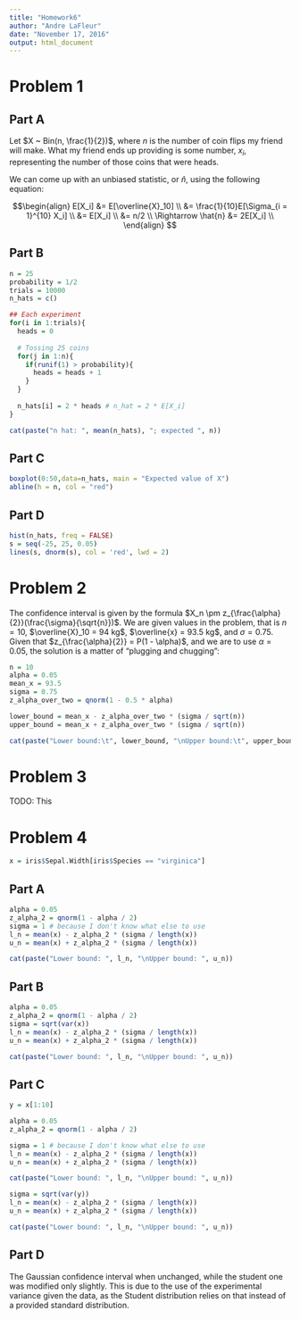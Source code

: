 ```yaml
---
title: "Homework6"
author: "Andre LaFleur"
date: "November 17, 2016"
output: html_document
---
```


# Problem 1

## Part A

Let $X ~ Bin(n, \frac{1}{2})$, where $n$ is the number of coin flips my friend will make. What my friend
ends up providing is some number, $x_i$, representing the number of those coins that were heads.

We can come up with an unbiased statistic, or $\hat{n}$, using the following equation:

$$\begin{align}
E[X_i] &= E[\overline{X}_10] \\
&= \frac{1}{10}E[\Sigma_{i = 1}^{10} X_i] \\
&= E[X_i] \\
&= n/2 \\
\Rightarrow \hat{n} &= 2E[X_i] \\
\end{align}
$$

## Part B

```r
n = 25
probability = 1/2
trials = 10000
n_hats = c()

## Each experiment
for(i in 1:trials){
  heads = 0
  
  # Tossing 25 coins
  for(j in 1:n){
    if(runif(1) > probability){
      heads = heads + 1
    }
  }
  
  n_hats[i] = 2 * heads # n_hat = 2 * E[X_i]
}

cat(paste("n hat: ", mean(n_hats), "; expected ", n))
```

## Part C

```r
boxplot(0:50,data=n_hats, main = "Expected value of X")
abline(h = n, col = "red")
```

## Part D

```r
hist(n_hats, freq = FALSE)
s = seq(-25, 25, 0.05)
lines(s, dnorm(s), col = 'red', lwd = 2)
```

# Problem 2

The confidence interval is given by the formula $X_n \pm z_{\frac{\alpha}{2}}(\frac{\sigma}{\sqrt{n}})$. We are given
values in the problem, that is $n = 10$, $\overline{X}_10 = 94 kg$, $\overline{x} = 93.5 kg$, and $\sigma = 0.75$.
Given that $z_{\frac{\alpha}{2}} = P(1 - \alpha)$, and we are to use $\alpha = 0.05$, the solution is a matter of
"plugging and chugging":

```r
n = 10
alpha = 0.05
mean_x = 93.5
sigma = 0.75
z_alpha_over_two = qnorm(1 - 0.5 * alpha)

lower_bound = mean_x - z_alpha_over_two * (sigma / sqrt(n))
upper_bound = mean_x + z_alpha_over_two * (sigma / sqrt(n))

cat(paste("Lower bound:\t", lower_bound, "\nUpper bound:\t", upper_bound))
```

# Problem 3

TODO: This

# Problem 4

```r
x = iris$Sepal.Width[iris$Species == "virginica"]
```

## Part A

```r
alpha = 0.05
z_alpha_2 = qnorm(1 - alpha / 2)
sigma = 1 # because I don't know what else to use
l_n = mean(x) - z_alpha_2 * (sigma / length(x))
u_n = mean(x) + z_alpha_2 * (sigma / length(x))

cat(paste("Lower bound: ", l_n, "\nUpper bound: ", u_n))
```

## Part B

```r
alpha = 0.05
z_alpha_2 = qnorm(1 - alpha / 2)
sigma = sqrt(var(x))
l_n = mean(x) - z_alpha_2 * (sigma / length(x))
u_n = mean(x) + z_alpha_2 * (sigma / length(x))

cat(paste("Lower bound: ", l_n, "\nUpper bound: ", u_n))
```

## Part C

```r
y = x[1:10]

alpha = 0.05
z_alpha_2 = qnorm(1 - alpha / 2)

sigma = 1 # because I don't know what else to use
l_n = mean(x) - z_alpha_2 * (sigma / length(x))
u_n = mean(x) + z_alpha_2 * (sigma / length(x))

cat(paste("Lower bound: ", l_n, "\nUpper bound: ", u_n))

sigma = sqrt(var(y))
l_n = mean(x) - z_alpha_2 * (sigma / length(x))
u_n = mean(x) + z_alpha_2 * (sigma / length(x))

cat(paste("Lower bound: ", l_n, "\nUpper bound: ", u_n))
```

## Part D

The Gaussian confidence interval when unchanged, while the student one was modified only slightly. This is due
to the use of the experimental variance given the data, as the Student distribution relies on that instead of
a provided standard distribution.
